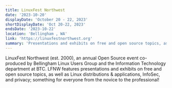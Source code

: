 ```yaml
---
title: LinuxFest Northwest
date: '2023-10-20'
displayDate: 'October 20 - 22, 2023'
shortDisplayDate: 'Oct 20-22, 2023'
endsDate: '2023-10-22'
location: 'Bellingham , WA'
link: 'https://linuxfestnorthwest.org'
summary: 'Presentations and exhibits on free and open source topics, as well as Linux distributions & applications, InfoSec, and privacy'
---
```


LinuxFest Northwest (est. 2000), an annual Open Source event co-produced by Bellingham Linux Users Group and the Information Technology department at BTC. LFNW features presentations and exhibits on free and open source topics, as well as Linux distributions & applications, InfoSec, and privacy; something for everyone from the novice to the professional!
